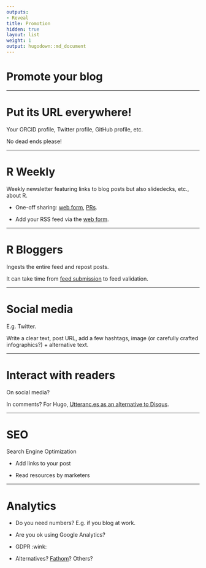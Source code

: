 ```yaml
---
outputs:
- Reveal
title: Promotion
hidden: true
layout: list
weight: 1
output: hugodown::md_document
---
```


# Promote your blog

---

# Put its URL everywhere!

Your ORCID profile, Twitter profile, GitHub profile, etc.

No dead ends please!

---

# R Weekly

Weekly newsletter featuring links to blog posts but also slidedecks, etc., about R.

* One-off sharing: [web form](https://rweekly.org/submit), [PRs](https://github.com/rweekly/rweekly.org).

* Add your RSS feed via the [web form](https://rweekly.org/submit).

---

# R Bloggers

Ingests the entire feed and repost posts.

It can take time from [feed submission](https://www.r-bloggers.com/add-your-blog/) to feed validation.

---

# Social media

E.g. Twitter.

Write a clear text, post URL, add a few hashtags, image (or carefully crafted infographics?) + alternative text.

---

# Interact with readers

On social media?

In comments? For Hugo, [Utteranc.es as an alternative to Disqus](https://masalmon.eu/2019/10/02/disqus/).

---

# SEO

Search Engine Optimization

* Add links to your post

* Read resources by marketers

---

# Analytics

* Do you need numbers? E.g. if you blog at work.

* Are you ok using Google Analytics? 

* GDPR :wink:

* Alternatives? [Fathom](https://usefathom.com/)? Others?